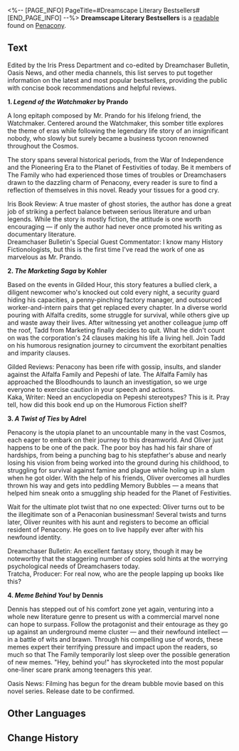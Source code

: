 <%-- [PAGE_INFO]
PageTitle=#Dreamscape Literary Bestsellers#
[END_PAGE_INFO] --%>
{{Readable Infobox
|id           = 374
|partIds      = 190669
|title        = 
|image        = Item Penacony Readable 4.png
|world        = Penacony
|parts        = 1
|author       = <!--to be added-->
|description  = A curated list of the best-selling books in Penacony, intended to serve as a buyer's guide for readers.
|part1        = Dreamscape Literary Bestsellers
|source1      = {{cx|Source missing}}
|characters   = 
|factions     = History Fictionologists; Penacony; Pepeshi; The Family
}}
'''Dreamscape Literary Bestsellers''' is a [[readable]] found on [[Penacony]].
<!--
==Location==
{{Map Embed|<map name>|<marker id>}}
-->
==Text==
Edited by the Iris Press Department and co-edited by Dreamchaser Bulletin, Oasis News, and other media channels, this list serves to put together information on the latest and most popular bestsellers, providing the public with concise book recommendations and helpful reviews.

'''1. ''Legend of the Watchmaker'' by Prando'''

A long epitaph composed by Mr. Prando for his lifelong friend, the Watchmaker. Centered around the Watchmaker, this somber title explores the theme of eras while following the legendary life story of an insignificant nobody, who slowly but surely became a business tycoon renowned throughout the Cosmos.

The story spans several historical periods, from the War of Independence and the Pioneering Era to the Planet of Festivities of today. Be it members of The Family who had experienced those times of troubles or Dreamchasers drawn to the dazzling charm of Penacony, every reader is sure to find a reflection of themselves in this novel. Ready your tissues for a good cry.

Iris Book Review: A true master of ghost stories, the author has done a great job of striking a perfect balance between serious literature and urban legends. While the story is mostly fiction, the attitude is one worth encouraging &mdash; if only the author had never once promoted his writing as documentary literature.<br />
Dreamchaser Bulletin's Special Guest Commentator: I know many History Fictionologists, but this is the first time I've read the work of one as marvelous as Mr. Prando.

'''2. ''The Marketing Saga'' by Kohler'''

Based on the events in Gilded Hour, this story features a bullied clerk, a diligent newcomer who's knocked out cold every night, a security guard hiding his capacities, a penny-pinching factory manager, and outsourced worker-and-intern pairs that get replaced every chapter. In a diverse world pouring with Alfalfa credits, some struggle for survival, while others give up and waste away their lives. After witnessing yet another colleague jump off the roof, Tadd from Marketing finally decides to quit. What he didn't count on was the corporation's 24 clauses making his life a living hell. Join Tadd on his humorous resignation journey to circumvent the exorbitant penalties and imparity clauses.

Gilded Reviews: Penacony has been rife with gossip, insults, and slander against the Alfalfa Family and Pepeshi of late. The Alfalfa Family has approached the Bloodhounds to launch an investigation, so we urge everyone to exercise caution in your speech and actions.<br />
Kaka, Writer: Need an encyclopedia on Pepeshi stereotypes? This is it. Pray tell, how did this book end up on the Humorous Fiction shelf?

'''3. ''A Twist of Ties'' by Adrel'''

Penacony is the utopia planet to an uncountable many in the vast Cosmos, each eager to embark on their journey to this dreamworld. And Oliver just happens to be one of the pack. The poor boy has had his fair share of hardships, from being a punching bag to his stepfather's abuse and nearly losing his vision from being worked into the ground during his childhood, to struggling for survival against famine and plague while holing up in a slum when he got older. With the help of his friends, Oliver overcomes all hurdles thrown his way and gets into peddling Memory Bubbles &mdash; a means that helped him sneak onto a smuggling ship headed for the Planet of Festivities.

Wait for the ultimate plot twist that no one expected: Oliver turns out to be the illegitimate son of a Penaconian businessman! Several twists and turns later, Oliver reunites with his aunt and registers to become an official resident of Penacony. He goes on to live happily ever after with his newfound identity.

Dreamchaser Bulletin: An excellent fantasy story, though it may be noteworthy that the staggering number of copies sold hints at the worrying psychological needs of Dreamchasers today.<br />
Tratcha, Producer: For real now, who are the people lapping up books like this?

'''4. ''Meme Behind You!'' by Dennis'''

Dennis has stepped out of his comfort zone yet again, venturing into a whole new literature genre to present us with a commercial marvel none can hope to surpass. Follow the protagonist and their entourage as they go up against an underground meme cluster &mdash; and their newfound intellect &mdash; in a battle of wits and brawn. Through his compelling use of words, these memes expert their terrifying pressure and impact upon the readers, so much so that The Family temporarily lost sleep over the possible generation of new memes. "Hey, behind you!" has skyrocketed into the most popular one-liner scare prank among teenagers this year.

Oasis News: Filming has begun for the dream bubble movie based on this novel series. Release date to be confirmed.

<!--
==Trivia==
* 
-->
==Other Languages==
{{Other Languages
|en   = Dreamscape Literary Bestsellers
|zhs  = 梦境畅销书榜单
|zht  = 夢境暢銷書榜單
|ja   = 夢境ベストセラー本ランキング表
|ko   = 꿈세계 베스트셀러 도서 리스트
|es   = Los libros más vendidos del paisaje onírico
|fr   = Best-sellers littéraires du Pays des rêves
|ru   = Бестселлеры Мира грёз
|th   = รายการหนังสือขายดีในแดนฝัน
|vi   = Danh Sách Sách Bán Chạy Ở Cõi Mộng
|de   = Literarische Bestseller der Traumlandschaft
|id   = Daftar Buku Paling Laris di Dunia Mimpi
|pt   = As Obras Literárias Mais Vendidas do Mundonírico
}}

==Change History==
{{Change History|2.3}}